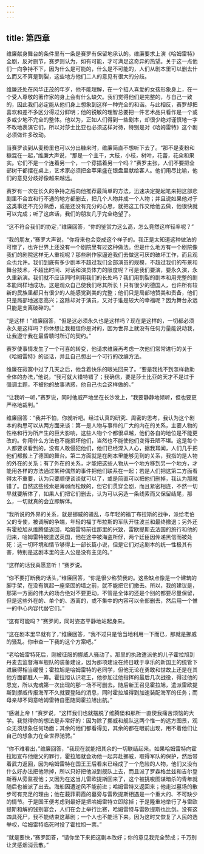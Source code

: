 ```yaml
---
---
---
```

title: 第四章
---




维廉献身舞台的条件里有一条是赛罗有保留地承认的。维廉要求上演《哈姆雷特》全剧，反对删节，赛罗则认为，如有可能，才可满足这奇异的热望。关于这一点他们一向争持不下，因为什么是可能的，什么是不可能的，人们从剧本里可以删去什么而又不算是割裂，这些地方他们二人的意见有很大的分歧。

维廉还处在风华正茂的年岁，他不能理解，在一个招人喜爱的女孩形象身上，在一个受人尊敬的著作家的身上会有什么缺欠。我们觉得他们是完整的，与自己一致的，因此我们必定能从他们身上想象到这样一种完全的和谐。与此相反，赛罗却把喜欢和差不多区分得过分鲜明；他的锐敏的理智总要把一件艺术品只看作是一个或多或少地不完全的整体。他以为，正如人们得到一些剧本，却很少绝对谨慎地一字不改地表演它们，所以对莎士比亚也必须这样对待，特别是对《哈姆雷特》这个剧必须做许多改动。

当赛罗谈到从麦粉里也可以分出糠来时，维廉简直不想听下去了。“那不是麦粉和糠混在一起，”维廉大声说，“那是一个主干，大枝，小枝，树叶，花蕾，花朵和果实。它们不是一个连着另一个，一个穿插着另一个吗？”赛罗主张，人们不要把全部树干都摆在桌上，艺术家必须把金苹果盛在银盘里献给客人。他们用尽比喻，他们的意见分歧好像越来越远。

赛罗有一次在长久的争持之后向他推荐最简单的方法，迅速决定提起笔来把这部悲剧里不合宜和行不通的地方都删去，把几个人物并成一个人物；并且说如果他对于这类事还不充分熟悉，或是还没有充分的心思，就把这工作交给他去做，他很快就可以完成；听了这席话，我们的朋友几乎完全绝望了。

“这不符合我们的协定，”维廉回答，“你的鉴赏力这么高，怎么竟然这样轻率呢？”

“我的朋友，”赛罗大声说，“你将来也会变成这个样子的。我正是太知道这种做法的可憎了，也许世界上还没有一个剧院里有过这种做法。但是什么地方有一个剧院像我们的剧院这样无人重视呢？那些剧作家逼迫我们去做这可厌的破坏工作，而且观众也允许。我们到底有多少剧本不超过我们全部演员的规模，不超过我们的布景和舞台技术，不超出时间、对话和演员体力的限度呢？可是我们要演，要永久演，永久重新演。我们就不应该同时利用我们的长处吗？我们用割裂的剧本和用完整的剧本能同样地成功。这是观众自己使我们尽其所长！只有很少的德国人，也许所有较新的民族里都只有很少的人能感觉到美的完整；他们只是局部地赞美和责备，他们只是局部地迷恋高兴；这除却对于演员，又对于谁是较大的幸福呢？因为舞台永远只能是支离破碎的。”

“是这样！”维廉回答，“但是这必须永久也是这样吗？现在是这样的，一切都必须永久是这样吗？你休想让我相信你是对的，因为世界上就没有任何力量能说动我，让我遵守我在最昏聩时所订的契约。”

赛罗使事情发生了一个可喜的转变，他请求维廉再考虑一次他们常常进行的关于《哈姆雷特》的谈话，并且自己想出一个可行的改编方法。

维廉在寂寞中过了几天之后，他含着快乐的眼光回来了。“要是我找不到怎样救助全体的办法，”他说，“我可就大错特错了；我确信，要是莎士比亚的天才不是过于强调主题，不被他的故事诱惑，他自己也会这样做的。”

“让我听一听，”赛罗说，同时他威严地坐在长沙发上，“我要静静地倾听，但也要更严格地裁判。”

维廉回答：“我并不怕，你就听吧。经过认真的研究、周密的思考，我认为这个剧本的构思可以从两方面来谈：第一是人物与事件的广大的内在的关系，主要人物的性格和行为所产生的巨大影响，这些人物个个都很卓越，他们各自的地位是不能更改的。你用什么方法也不能损坏他们，当然也不能使他们变得丑陋不堪。这是每个人都要求看到的，没有人敢侵犯他们，他们已经深入人心，据我耳闻，人们几乎把他们都搬上了德国的舞台。第二方面就是在剧本里能够见到的关系，我指的是人物的外在的关系；有了外在的关系，才能把这些人物从一个地方移到另一个地方，才能用各样的方法通过某种偶然的事件把他们联系在一起；若是人们把这第二方面看得太不重要，认为只要顺便谈谈就可以了，或是简直可以把他们删掉，我认为那就错了。自然这些线索是薄弱而松散的，但它们贯穿全剧，而且紧密相连，不然一切早就要解体了，如果人们把它们删去，认为可以另造一条线索而又保留结尾，那么，一切就真的会立即解体。

“我所说的外界的关系，就是挪威的骚乱，与年轻的福丁布拉斯的战争，派给老伯父的专使，被调解的争端，年轻的福丁布拉斯的军队开往波兰和最终撤退；另外还有霍拉旭从维腾堡返回，哈姆雷特前往那里的兴致，雷欧提斯去法国的旅行和他的归来，哈姆雷特被遣送英国，他在途中被海盗所俘，两个廷臣因传递黑信而被处死：这一切环境和情节够得上一部长篇小说，但是它们对这剧本的统一性极其有害，特别是这剧本里的主人公是没有主见的。”

“这样的话我真愿意听！”赛罗说。

“你不要打断我的话头，”维廉回答，“你是很少称赞我的。这些缺点像是一个建筑的脚手架，在没有筑起一座坚固的墙之前，就不能把它们撤去。所以，我的建议是，那第一方面的伟大的场合绝对不要更动，不管是全体的还是个别的都要尽量保留，但是这些外在的、单个的、游离的，或不集中的内容可以全部删去，然后用一个惟一的中心内容代替它们。”

“这有可能吗？”赛罗问，同时姿态平静地站起身来。

“这在剧本里早就有了，”维廉回答，“我不过只是恰当地利用一下而已，那就是挪威的骚乱。你审查一下我的这个方案吧。”

“老哈姆雷特死后，刚被征服的挪威人骚动了。那里的执政遣派他的儿子霍拉旭到丹麦去监督海军舰队的装备建设，因为那项建设在终日耽于享乐的新国王的统管下进展得相当缓慢；霍拉旭是哈姆雷特的老同学，但他无论在勇敢和世故上还是在其他方面都胜人一筹。霍拉旭认识老王，他参加过他指挥的最后几次战役，得过他的恩宠，所以鬼魂第一次出现的那一场不可删去。随后新王召见霍拉旭，遣派雷欧提斯到挪威传报海军不久就要登陆的消息，同时霍拉旭得到加速装配海军的任务；而母亲却不同意哈姆雷特自愿随同霍拉旭出航。”

“感谢上帝！”赛罗说，“这样我们也就摆脱了维腾堡和那所一直使我痛苦烦恼的大学。我觉得你的想法是非常好的：因为除了挪威和舰队这两个惟一的远方图景，观众无须想象任何场面；其余的他们都看得见，其余的都在眼前出现，用不着他们让自己的想象力在全世界驰骋。”

“你不难看出，”维廉回答，“我现在就能把其余的一切联结起来。如果哈姆雷特向霍拉旭宣布他继父的罪行，霍拉旭就会劝他一起奔赴挪威，取得军队的保护，然后带着武力返回，因为哈姆雷特在国王王后看来已经成了一个危险的人物，他们又没有什么好办法把他除掉，所以只好把他派到舰队上去，而且派了罗森格兰兹和吉尔登斯吞从旁监视他；又因为在这当儿雷欧提斯回来了，这个被挑唆图谋暗杀的青年就随后也被派了出去。海船因遭逆风不能前进；哈姆雷特又返回来；他走过墓场的散步可有充足的理由；他在莪菲莉霞的墓旁与雷欧提斯相遇是一个重大的、不可缺少的情节。于是国王便考虑到最好是把哈姆雷特立即除掉；于是隆重地举行了与雷欧提斯和解的饯别宴会，人们在会上举行比赛，哈姆雷特与雷欧提斯也比剑。没有这四具死尸，我不能结束这幕剧；一个人也不能活下来。因为这时又恢复了人民的选举权，哈姆雷特临死时投了霍拉旭一票。”

“就是要快，”赛罗回答，“请你坐下来把这剧本改好；你的意见我完全赞成；千万别让灵感烟消云散。”
